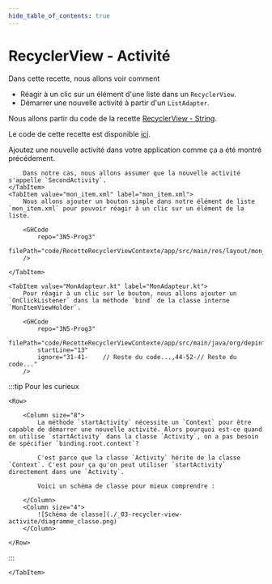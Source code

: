 ```yaml
---
hide_table_of_contents: true
---
```


# RecyclerView - Activité

Dans cette recette, nous allons voir comment 

- Réagir à un clic sur un élément d'une liste dans un `RecyclerView`.
- Démarrer une nouvelle activité à partir d'un `ListAdapter`.

Nous allons partir du code de la recette [RecyclerView - String](./recycler-view-string).

Le code de cette recette est disponible [ici](https://github.com/departement-info-cem/3N5-Prog3/tree/main/code/RecetteRecyclerViewContexte).

<Tabs queryString="recette-activite">
    <TabItem value="SecondActivity.kt" label="SecondActivity.kt et activity_second.xml">
        Ajoutez une nouvelle activité dans votre application comme ça a été montré précédement.

        Dans notre cas, nous allons assumer que la nouvelle activité s'appelle `SecondActivity`.
    </TabItem>
    <TabItem value="mon_item.xml" label="mon_item.xml">
        Nous allons ajouter un bouton simple dans notre élément de liste `mon_item.xml` pour pouvoir réagir à un clic sur un élément de la liste.
    
        <GHCode
            repo="3N5-Prog3"
            filePath="code/RecetteRecyclerViewContexte/app/src/main/res/layout/mon_item.xml"
        />

    </TabItem>
    
    <TabItem value="MonAdapteur.kt" label="MonAdapteur.kt">
        Pour réagir à un clic sur le bouton, nous allons ajouter un `OnClickListener` dans la méthode `bind` de la classe interne `MonItemViewHolder`.

        <GHCode
            repo="3N5-Prog3"
            filePath="code/RecetteRecyclerViewContexte/app/src/main/java/org/depinfo/recetterecyclerviewcontexte/adapters/MonAdapter.kt"
            startLine="13"
            ignore="31-41-    // Reste du code...,44-52-// Reste du code..."
        />

:::tip Pour les curieux

    <Row>

        <Column size="8">
            La méthode `startActivity` nécessite un `Context` pour être capable de démarrer une nouvelle activité. Alors pourquoi est-ce quand on utilise `startActivity` dans la classe `Activity`, on a pas besoin de spécifier `binding.root.context`?

            C'est parce que la classe `Activity` hérite de la classe `Context`. C'est pour ça qu'on peut utiliser `startActivity` directement dans une `Activity`.

            Voici un schéma de classe pour mieux comprendre :

        </Column>
        <Column size="4">
            ![Schéma de classe](./_03-recycler-view-activite/diagramme_classe.png)
        </Column>

    </Row>


:::

    </TabItem>
</Tabs>